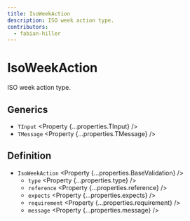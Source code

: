 ```yaml
---
title: IsoWeekAction
description: ISO week action type.
contributors:
  - fabian-hiller
---
```



# IsoWeekAction

ISO week action type.

## Generics

- `TInput` <Property {...properties.TInput} />
- `TMessage` <Property {...properties.TMessage} />

## Definition

- `IsoWeekAction` <Property {...properties.BaseValidation} />
  - `type` <Property {...properties.type} />
  - `reference` <Property {...properties.reference} />
  - `expects` <Property {...properties.expects} />
  - `requirement` <Property {...properties.requirement} />
  - `message` <Property {...properties.message} />

